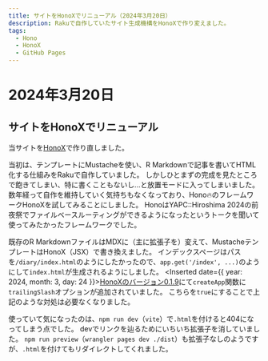 ```yaml
---
title: サイトをHonoXでリニューアル（2024年3月20日）
description: Rakuで自作していたサイト生成機構をHonoXで作り変えました。
tags:
  - Hono
  - HonoX
  - GitHub Pages
---
```


# 2024年3月20日

## サイトをHonoXでリニューアル

当サイトを[HonoX](https://github.com/honojs/honox)で作り直しました。

当初は、テンプレートにMustacheを使い、R Markdownで記事を書いてHTML化する仕組みをRakuで自作していました。
しかしひとまずの完成を見たところで飽きてしまい、特に書くこともないし…と放置モードに入ってしまいました。
数年経って自作を維持していく気持ちもなくなっており、Hono🔥のフレームワークHonoXを試してみることにしました。
HonoはYAPC::Hiroshima 2024の前夜祭でファイルベースルーティングができるようになったというトークを聞いて使ってみたかったフレームワークでした。

既存のR MarkdownファイルはMDXに（主に拡張子を）変えて、MustacheテンプレートはHonoX（JSX）で書き換えました。
インデックスページはパスを`/diary/index.html`のようにしたかったので、`app.get('/index', ...)`のようにして`index.html`が生成されるようにしました。
<Inserted date={{ year: 2024, month: 3, day: 24 }}>[HonoXのバージョン0.1.9](https://github.com/honojs/honox/releases/tag/v0.1.9)にて`createApp`関数に`trailingSlash`オプションが追加されていました。
こちらを`true`にすることで上記のような対処は必要なくなりました。</Inserted>

使っていて気になったのは、`npm run dev`（`vite`）で`.html`を付けると404になってしまう点でした。
devでリンクを辿るためにいちいち拡張子を消していました。
`npm run preview`（`wrangler pages dev ./dist`）も拡張子なしのようですが、`.html`を付けてもリダイレクトしてくれました。

